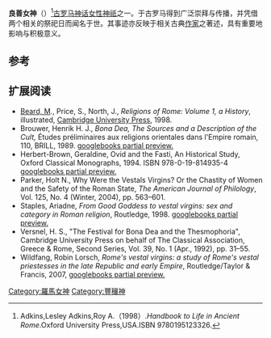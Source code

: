 {{Infobox deity|type=roman
| image = Detail corner Ornament HildoKrop Oudwijk entrance Utrecht.JPG
| caption =
| name = 良善女神
| god_of = 豐穰之神
}}
'''良善女神'''（{{lang-en|Bona Dea}}）<ref>Adkins,Lesley Adkins,Roy A.（1998）.''Handbook to Life in Ancient Rome''.Oxford University Press,USA.ISBN 9780195123326.</ref>[[古罗马|古罗马]][[神话|神话]][[女性|女性]][[神祇|神祇]]之一。于古罗马得到广泛崇拜与传播，并凭借两个相关的祭祀日而闻名于世。其事迹亦反映于相关古典[[作家|作家]]之著述，具有重要地影响与积极意义。

== 参考 ==
{{reflist}}

== 扩展阅读 ==
*[[Mary_Beard_(classicist)|Beard, M]].,  Price, S.,  North, J.,  ''Religions of Rome: Volume 1, a History'', illustrated, [[Cambridge_University_Press|Cambridge University Press]], 1998.
*Brouwer, Henrik H. J., ''Bona Dea, The Sources and a Description of the Cult,'' Études préliminaires aux religions orientales dans l'Empire romain, 110, BRILL, 1989. [http://books.google.co.uk/books?hl=en&lr=&id=NHe98gAFmrYC&oi=fnd&pg=PR9&dq=Bona+Dea:+the+sources+and+a+description+of+the+cult&ots=RwEpuRuO1w&sig=8EpGt1u0OD0xdOZa9L66uo3fyNA#v=onepage&q&f=false googlebooks partial preview.]
*Herbert-Brown, Geraldine, Ovid and the Fasti, An Historical Study, Oxford Classical Monographs, 1994. ISBN 978-0-19-814935-4 [http://books.google.co.uk/books?id=QHr6DN2BWRUC&printsec=frontcover&source=gbs_ge_summary_r&cad=0#v=onepage&q&f=false googlebooks partial preview.]
*Parker, Holt N., Why Were the Vestals Virgins? Or the Chastity of Women and the Safety of the Roman State, ''The American Journal of Philology'', Vol. 125, No. 4 (Winter, 2004), pp. 563–601.
*Staples, Ariadne, ''From Good Goddess to vestal virgins: sex and category in Roman religion'', Routledge, 1998. [http://books.google.co.uk/books?id=cRS3E3u3HuAC&printsec=frontcover&dq=%22from+good+goddess+to+vestal+virgins%22&source=bl&ots=KllwnTITiT&sig=l-AbqlFEBMahZgBu-AwZcLuGIVU&hl=en&ei=yO7iTKWCJsG2hAfYr7mxDg&sa=X&oi=book_result&ct=result&resnum=1&sqi=2&ved=0CBoQ6AEwAA#v=onepage&q&f=false googlebooks partial preview.]
*Versnel, H. S., "The Festival for Bona Dea and the Thesmophoria", Cambridge University Press on behalf of The Classical Association, Greece & Rome, Second Series, Vol. 39, No. 1 (Apr., 1992), pp. 31–55.
*Wildfang,  Robin Lorsch, ''Rome's vestal virgins: a study of Rome's vestal priestesses in the late Republic and early Empire'', Routledge/Taylor & Francis, 2007, [http://books.google.co.uk/books?id=eYetrQctq04C&pg=PA154&dq=wildfang,+robin+lorsch.+%22rome%27s+vestal+virgins%22.+oxford:+routledge&hl=en&ei=RGTYTOPdD4bvsgbW3p2NCA&sa=X&oi=book_result&ct=result&resnum=4&ved=0CDwQ6AEwAw#v=onepage&q=Bona%20Dea&f=false googlebooks partial preview.]
{{羅馬神話}}
{{Authority control}}

[[Category:羅馬女神|Category:羅馬女神]]
[[Category:豐穰神|Category:豐穰神]]


{{古罗马小作品}}